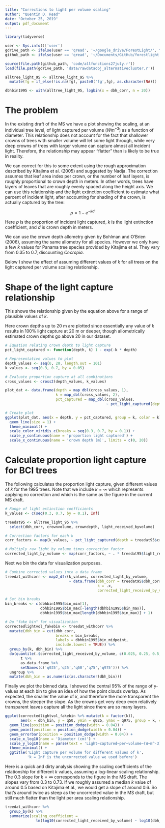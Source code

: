 ```yaml
---
title: "Corrections to light per volume scaling"
author: "Quentin D. Read"
date: "October 25, 2019"
output: pdf_document
---
```


```r
library(tidyverse)

user <- Sys.info()['user']
gdrive_path <- ifelse(user == 'qread', '~/google_drive/ForestLight/', file.path('/Users',user,'Google Drive/ForestLight'))
github_path <- ifelse(user == 'qread', '~/Documents/GitHub/forestlight', file.path('/Users',user,'Documents/GitHub/forestlight'))

source(file.path(github_path, 'code/allfunctions27july.r'))
load(file.path(gdrive_path, 'data/rawdataobj_alternativecluster.r'))

alltree_light_95 <- alltree_light_95 %>%
  mutate(fg = if_else(!is.na(fg), paste0('fg',fg), as.character(NA)))

dbhbin1995 <- with(alltree_light_95, logbin(x = dbh_corr, n = 20))
```


# The problem

In the existing draft of the MS we have a plot showing the scaling, at an individual tree level, of light captured per volume ($W m^{-3}$) as a function of diameter. This relationship does not account for the fact that shallower crowns of trees with smaller volume will let some light through, while very deep crowns of trees with larger volume can capture almost all incident light. Therefore, the relationship may appear "flatter" than is likely to be true in reality.

We can correct for this to some extent using the rough approximation described by Kitajima et al. (2005) and suggested by Nadja. The correction assumes that leaf area index per crown, or the number of leaf layers, is roughly proportional to crown depth in meters. In other words, trees have layers of leaves that are roughly evenly spaced along the height axis. We can use this relationship and the light extinction coefficient to estimate what percent of incident light, after accounting for shading of the crown, is actually captured by the tree:

$$p = 1 - e^{-kd}$$

Here $p$ is the proportion of incident light captured, $k$ is the light extinction coefficient, and $d$ is crown depth in meters. 

We can use the crown depth allometry given by Bohlman and O'Brien (2006), assuming the same allometry for all species. However we only have a few $k$ values for Panama tree species provided by Kitajima et al. They vary from 0.35 to 0.7, discounting *Cecropia*.

Below I show the effect of assuming different values of $k$ for all trees on the light captured per volume scaling relationship.

# Shape of the light capture relationship

This shows the relationship given by the equation above for a range of plausible values of $k$.

Here crown depths up to 20 m are plotted since essentially any value of $k$ results in 100% light capture at 20 m or deeper, though allometrically estimated crown depths go above 20 in our dataset.

```r

# Equation relating crown depth to light capture
pct_light_captured <- function(depth, k) 1 - exp(-k * depth)

# Representative values to plot
depth_values <- seq(0, 20, length.out = 101)
k_values <- seq(0.3, 0.7, by = 0.05)

# Evaluate proportion capture at all combinations
cross_values <- cross2(depth_values, k_values)

plot_dat <- data.frame(depth = map_dbl(cross_values, 1),
                       k = map_dbl(cross_values, 2),
                       pct_captured = map_dbl(cross_values, 
                                              ~ pct_light_captured(depth = .[[1]], k = .[[2]])))

# Create plot
ggplot(plot_dat, aes(x = depth, y = pct_captured, group = k, color = k)) +
  geom_line(size = 1) +
  theme_minimal() +
  scale_color_viridis_c(breaks = seq(0.3, 0.7, by = 0.1)) +
  scale_y_continuous(name = 'proportion light captured') +
  scale_x_continuous(name = 'crown depth (m)', limits = c(0, 20))

```

# Calculate proportion light capture for BCI trees

The following calculates the proportion light capture, given different values of $k$ for the 1995 trees. Note that we include $k = \infty$ which represents applying no correction and which is the same as the figure in the current MS draft.

```r
# Range of light extinction coefficients
k_values <- c(seq(0.3, 0.7, by = 0.1), Inf)

treedat95 <- alltree_light_95 %>% 
  select(dbh_corr, crownvolume, crowndepth, light_received_byvolume)

# Correction factors for each k
corr_factors <- map(k_values, ~ pct_light_captured(depth = treedat95$crowndepth, k = .))

# Multiply raw light by volume times correction factor
corrected_light_by_volume <- map(corr_factors, ~ . * treedat95$light_received_byvolume)
```

Next we bin the data for visualization purposes.

```r
# Combine corrected values into a data frame
treedat_withcorr <- map2_dfr(k_values, corrected_light_by_volume, 
                             ~ data.frame(dbh_corr = treedat95$dbh_corr, 
                                          k = .x,
                                          corrected_light_received_by_volume = .y))

# Set bin breaks
bin_breaks <- c(dbhbin1995$bin_min[1], 
                dbhbin1995$bin_max[-length(dbhbin1995$bin_max)], 
                dbhbin1995$bin_max[length(dbhbin1995$bin_max)] + 1)

# Do "fake bin" for visualization
correctedlightvol_fakebin <- treedat_withcorr %>%
  mutate(dbh_bin = cut(dbh_corr, 
                       breaks = bin_breaks, 
                       labels = dbhbin1995$bin_midpoint, 
                       include.lowest = TRUE)) %>%
  group_by(k, dbh_bin) %>%
  do(quantile(.$corrected_light_received_by_volume, c(0.025, 0.25, 0.5, 0.75, 0.975)) %>%
       t %>% 
       as.data.frame %>%
       setNames(c('q025','q25','q50','q75','q975'))) %>%
  ungroup %>%
  mutate(dbh_bin = as.numeric(as.character(dbh_bin)))

```

Finally we plot the binned data. I showed the central 95% of the range of y-values at each bin to give an idea of how the point clouds overlap. As expected, the smaller the value of $k$, and therefore the more transparent the crowns, the steeper the slope. As the crowns get very deep even relatively transparent leaves capture all the light since there are so many layers.

```r
ggplot(correctedlightvol_fakebin %>% mutate(k = factor(k)), 
       aes(x = dbh_bin, y = q50, ymin = q025, ymax = q975, group = k, color = k, fill = k)) +
  geom_line(position = position_dodge(width = 0.04)) +
  geom_point(position = position_dodge(width = 0.04)) +
  geom_errorbar(position = position_dodge(width = 0.04)) +
  scale_x_log10(name = 'Diameter (cm)') +
  scale_y_log10(name = parse(text = 'Light~captured~per~volume~(W~m^-3)')) +
  theme_minimal() +
  ggtitle('Light capture per volume for different values of k', 
          'k = Inf is the uncorrected value we used before')
```

Here is a quick and dirty analysis showing the scaling coefficients of the relationship for different $k$ values, assuming a log-linear scaling relationship. The 0.3 slope for $k = \infty$ corresponds to the figure in the MS draft. The slopes vary from 0.3 to 0.73. If we roughly assumed a median $k$ value of around 0.5 based on Kitajima et al., we would get a slope of around 0.6. So that's around twice as steep as the uncorrected value in the MS draft, but still much flatter than the light per area scaling relationship.

```r
treedat_withcorr %>%
  group_by(k) %>%
  summarize(scaling_coefficient = 
              lm(log10(corrected_light_received_by_volume) ~ log10(dbh_corr))$coeff[2])
```

